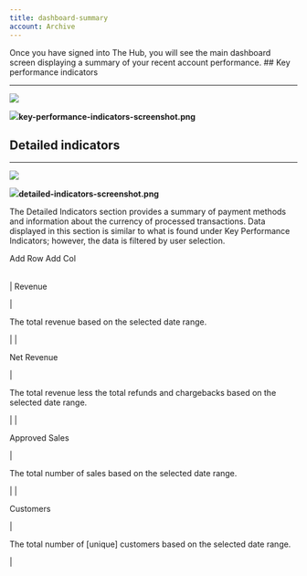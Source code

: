 ```yaml
---
title: dashboard-summary
account: Archive
---
```


Once you have signed into The Hub, you will see the main dashboard screen displaying a summary of your recent account performance. ## Key performance indicators

---

![](https://files.readme.io/6b43602-key-performance-indicators-screenshot.png)

![](https://files.readme.io/6b43602-key-performance-indicators-screenshot.png)**key-performance-indicators-screenshot.png**

## Detailed indicators

---

![](https://files.readme.io/6dda413-detailed-indicators-screenshot.png)

![](https://files.readme.io/6dda413-detailed-indicators-screenshot.png)**detailed-indicators-screenshot.png**

The Detailed Indicators section provides a summary of payment methods and information about the currency of processed transactions. Data displayed in this section is similar to what is found under Key Performance Indicators; however, the data is filtered by user selection.

Add Row Add Col

|     |     |
| --- | --- |

|
Revenue

|

The total revenue based on the selected date range.

|
|

Net Revenue

|

The total revenue less the total refunds and chargebacks based on the selected date range.

|
|

Approved Sales

|

The total number of sales based on the selected date range.

|
|

Customers

|

The total number of [unique] customers based on the selected date range.

|
